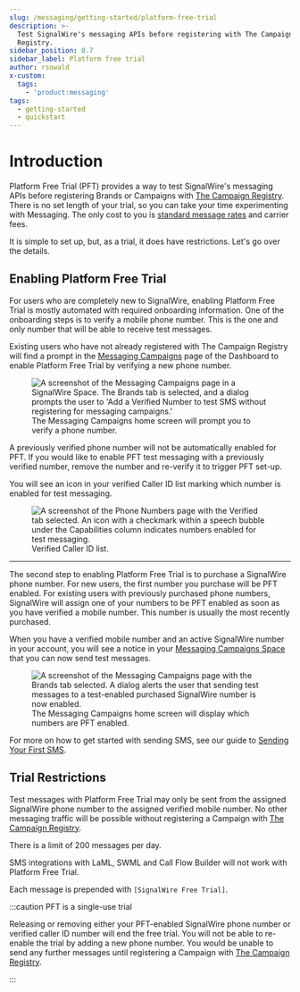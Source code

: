 ```yaml
---
slug: /messaging/getting-started/platform-free-trial
description: >-
  Test SignalWire's messaging APIs before registering with The Campaign
  Registry.
sidebar_position: 0.7
sidebar_label: Platform free trial
author: rsowald
x-custom:
  tags:
    - 'product:messaging'
tags:
  - getting-started
  - quickstart
---
```


# Introduction

Platform Free Trial (PFT) provides a way to test SignalWire's messaging APIs before registering Brands or Campaigns with 
[The Campaign Registry](/messaging/getting-started/campaign-registry/campaign-service-providers). 
There is no set length of your trial, so you can take your time experimenting with Messaging. 
The only cost to you is [standard message rates](https://signalwire.com/pricing/messaging) and carrier fees. 

It is simple to set up, but, as a trial, it does have restrictions. Let's go over the details.

## Enabling Platform Free Trial

For users who are completely new to SignalWire, enabling Platform Free Trial is mostly automated with required onboarding information. 
One of the onboarding steps is to verify a mobile phone number. 
This is the one and only number that will be able to receive test messages.

Existing users who have not already registered with The Campaign Registry will find a prompt in the 
[Messaging Campaigns](https://my.signalwire.com?page=registry/brands) page of the Dashboard to enable Platform Free Trial by verifying a new phone number.

<figure>
  <img
    className="img-800"
    src={require("./messaging-brands-verify-prompt.webP").default}
    alt="A screenshot of the Messaging Campaigns page in a SignalWire Space. The Brands tab is selected, and a dialog prompts the user to 'Add a Verified Number to test SMS without registering for messaging campaigns.'"
  />
  <figcaption>
    The Messaging Campaigns home screen will prompt you to verify a phone number.
  </figcaption>
</figure>

A previously verified phone number will not be automatically enabled for PFT. If you would like to enable PFT test messaging with a previously verified number, remove the number and re-verify it to trigger PFT set-up.

You will see an icon in your verified Caller ID list marking which number is enabled for test messaging.

<figure>
  <img className="img-800" src={require("./verified-numbers-pft-enabled.webP").default} alt="A screenshot of the Phone Numbers page with the Verified tab selected. An icon with a checkmark within a speech bubble under the Capabilities column indicates numbers enabled for test messaging." />
  <figcaption>Verified Caller ID list.</figcaption>
</figure>

---

The second step to enabling Platform Free Trial is to purchase a SignalWire phone number.
For new users, the first number you purchase will be PFT enabled.
For existing users with previously purchased phone numbers, SignalWire will assign one of your numbers to be PFT enabled as soon as you have verified a mobile number. This number is usually the most recently purchased.

When you have a verified mobile number and an active SignalWire number in your account, you will see a notice in your [Messaging Campaigns Space](https://my.signalwire.com?page=registry/brands) that you can now send test messages.

<figure>
  <img className="img-800" src={require("./messaging-brands-pft-notice.webP").default} alt="A screenshot of the Messaging Campaigns page with the Brands tab selected. A dialog alerts the user that sending test messages to a test-enabled purchased SignalWire number is now enabled." />
  <figcaption>
    The Messaging Campaigns home screen will display which numbers are PFT enabled.
  </figcaption>
</figure>

For more on how to get started with sending SMS, see our guide to
[Sending Your First SMS](/messaging/getting-started/sending-your-first-sms).

## Trial Restrictions

Test messages with Platform Free Trial may only be sent from the assigned SignalWire phone number to the assigned verified mobile number. No other messaging traffic will be possible without registering a Campaign with [The Campaign Registry](/messaging/getting-started/campaign-registry/campaign-service-providers).

There is a limit of 200 messages per day.

SMS integrations with LaML, SWML and Call Flow Builder will not work with Platform Free Trial.

Each message is prepended with `[SignalWire Free Trial]`.

:::caution PFT is a single-use trial

Releasing or removing either your PFT-enabled SignalWire phone number or verified caller ID number will end the free trial. You will not be able to re-enable the trial by adding a new phone number. You would be unable to send any further messages until registering a Campaign with [The Campaign Registry](/messaging/get-started/campaign-registry).

:::

